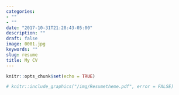 ```yaml
---
categories:
- ""
- ""
date: "2017-10-31T21:28:43-05:00"
description: ""
draft: false
image: 0001.jpg
keywords: ""
slug: resume
title: My CV
---
```


```r
knitr::opts_chunk$set(echo = TRUE)
```



```r
 
# knitr::include_graphics("/img/Resumetheme.pdf", error = FALSE)
```